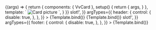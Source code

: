 
<Meta
	title="Components/Card/Slots"
	component={VvCard}
	args={defaultArgs}
	argTypes={argTypes}
/>

<Canvas>
	<Story
		name="Default"
		play={defaulTest}
		argTypes={{
			default: {
				control: {
					disable: true,
				},
			},
		}}
	>
		{(args) => {
			return {
				components: { VvCard },
				setup() {
					return {
						args,
					}
				},
				template: `
					<vv-card v-bind="args" class="max-w-max" data-testId="card">
						<picture>
							<img class="aspect-photo h-300" src="https://unsplash.it/300" alt="Card picture"/>
						</picture>
					</vv-card>
					`,
			}
		}}
	</Story>
</Canvas>

<Canvas>
	<Story
		name="Header"
		play={defaulTest}
		args={{
			header: 'Header <em class="italic">slot!</em>',
		}}
		argTypes={{
			header: {
				control: {
					disable: true,
				},
			},
		}}
	>
		{Template.bind()}
	</Story>
</Canvas>

<Canvas>
	<Story
		name="Content"
		play={defaulTest}
		argTypes={{
			content: {
				control: {
					disable: true,
				},
			},
		}}
	>
		{Template.bind()}
	</Story>
</Canvas>

<Canvas>
	<Story
		name="Footer"
		play={defaulTest}
		args={{
			footer: 'Footer <em class="italic">slot!</em>',
		}}
		argTypes={{
			footer: {
				control: {
					disable: true,
				},
			},
		}}
	>
		{Template.bind()}
	</Story>
</Canvas>
